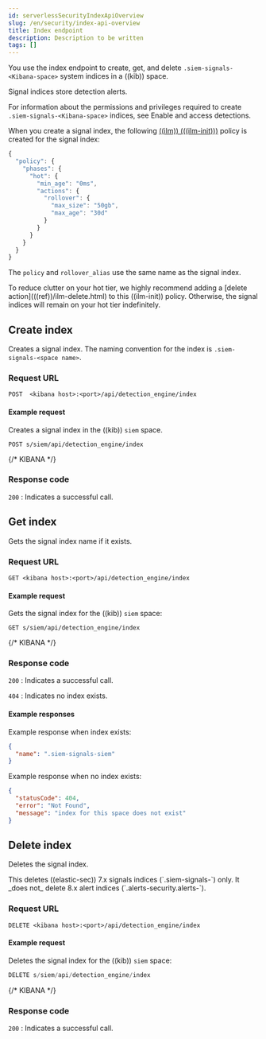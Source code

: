 ```yaml
---
id: serverlessSecurityIndexApiOverview
slug: /en/security/index-api-overview
title: Index endpoint
description: Description to be written
tags: []
---
```


<div id="index-api-overview"></div>

You use the index endpoint to create, get, and delete
`.siem-signals-<Kibana-space>` system indices in a ((kib)) space.

<DocCallOut title="Note">
Signal indices store detection alerts.
</DocCallOut>

For information about the permissions and privileges required to create
`.siem-signals-<Kibana-space>` indices, see <DocLink id="serverlessSecurityDetectionsPermissionsSection" section="enable-and-access-detections">Enable and access detections</DocLink>.

When you create a signal index, the following
[((ilm)) (((ilm-init)))](((ref))/getting-started-index-lifecycle-management.html)
policy is created for the signal index:

```js
{
  "policy": {
    "phases": {
      "hot": {
        "min_age": "0ms",
        "actions": {
          "rollover": {
            "max_size": "50gb",
            "max_age": "30d"
          }
        }
      }
    }
  }
}
```

The `policy` and `rollover_alias` use the same name as the signal index.

<DocCallOut title="Note">
To reduce clutter on your hot tier, we highly recommend adding a [delete action](((ref))/ilm-delete.html) to this ((ilm-init)) policy. Otherwise, the signal indices will remain on your hot tier indefinitely. 
</DocCallOut>

## Create index

Creates a signal index. The naming convention for the index is
`.siem-signals-<space name>`.

### Request URL

`POST  <kibana host>:<port>/api/detection_engine/index`

#### Example request

Creates a signal index in the ((kib)) `siem` space.

```console
POST s/siem/api/detection_engine/index
```
{/* KIBANA */}

### Response code

`200` 
    : Indicates a successful call.

## Get index

Gets the signal index name if it exists.

### Request URL

`GET <kibana host>:<port>/api/detection_engine/index`

#### Example request

Gets the signal index for the ((kib)) `siem` space:

```console
GET s/siem/api/detection_engine/index
```
{/* KIBANA */}

### Response code

`200` 
    : Indicates a successful call.

`404` 
    : Indicates no index exists.

#### Example responses

Example response when index exists:

```json
{
  "name": ".siem-signals-siem"
}
```

Example response when no index exists:

```json
{
  "statusCode": 404,
  "error": "Not Found",
  "message": "index for this space does not exist"
}
```

## Delete index

Deletes the signal index.

<DocCallOut title="Note">
This deletes ((elastic-sec)) 7.x signals indices (`.siem-signals-<space-id>`) only. It _does not_ delete 8.x alert indices (`.alerts-security.alerts-<space-id>`). 
</DocCallOut>

### Request URL

`DELETE <kibana host>:<port>/api/detection_engine/index`

#### Example request

Deletes the signal index for the ((kib)) `siem` space:

```js
DELETE s/siem/api/detection_engine/index
```
{/* KIBANA */}

### Response code

`200` 
    : Indicates a successful call.

